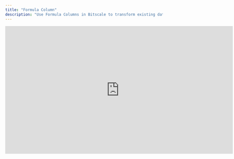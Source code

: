 ```yaml
---
title: "Formula Column"
description: "Use Formula Columns in Bitscale to transform existing data or maintain static values across your grids. Apply custom logic, clean and extract fields, or leverage AI-powered formula generation for complex workflows with minimal setup."
---
```


<iframe width="728" height="410" src="https://www.youtube.com/embed/It2xBWEgOaI?si=Y26uNfqLw07iB7jh" title="YouTube video player" frameborder="0" allow="accelerometer; autoplay; clipboard-write; encrypted-media; gyroscope; picture-in-picture; web-share" referrerpolicy="strict-origin-when-cross-origin" allowfullscreen />

### Overview

Formula columns in Bitscale are a powerful feature for **transforming data** and **maintaining static text** across your grids. They allow you to:

- Apply transformation logic to existing data points
- Initialize static values for use across workflows
- Automatically generate complex formulas with AI for advanced use cases

Formula columns are fully customizable and integrate seamlessly with enrichments, making them one of the most versatile tools available on the platform.

---

### **Use Case 1: Static Text Columns**

Use a **static text formula** when you want to maintain a single value across every row in a grid.

- Example: Store a _Company Blur_ or a context string to be referenced later by AI enrichments like BitAgent.

**Steps:**

1. Create a **Formula Column** → Select _Static Text_.
2. Enter the desired text.
3. Run the formula.
4. The same value will now be replicated across all rows.

---

### **Use Case 2: Transformative Actions**

Formula columns also support transformation logic to manipulate or extract values.

**Example:** Extract the domain from a company URL without the `http://` or `https://` prefix.

- Formula: `column_name.split("//")[1]`
- This splits the string at `//` and returns the second element (index `1`).

**Steps:**

1. Create a **Formula Column**.
2. Select the column to operate on (e.g., Company URL).
3. Apply the formula logic (using standard operators and functions).
4. Save and run to generate the transformed values.

---

### **AI Formula Generation**

Bitscale includes **AI-powered formula generation**, making it simple to build even complex formulas without prior syntax knowledge.

**How it works:**

1. Go to **Generate Formula with AI**.
2. Describe the logic in natural language.
   - Example: _“Check if employee count is more than 100,000”_
3. Provide the expected output for the first row (e.g., “Yes”).
4. AI will generate the correct formula automatically.
5. Preview results on the first 5 rows before confirming.

If results are not as expected, you can refine the output by rephrasing or repeating expected results for more accuracy.

---

### **Best Practices**

- **Static Text**: Use for context maintenance across workflows.
- **Transformations**: Ideal for cleaning, extracting, or classifying raw data.
- **AI Generation**: Recommended for complex formulas or when unsure of exact syntax.
- **Indexing Reminder**: Formula indexing starts at `0` (0 = first element, 1 = second, etc.), consistent with most programming languages.

---

### **Summary**

Formula columns enable both **simple transformations** and **advanced formula generation with AI**. Whether you’re cleaning URLs, classifying employee counts, or maintaining static context across grids, this feature is designed to be modular, flexible, and highly adaptable for your workflows.

For assistance with formula use cases, reach out via the Bitscale support channel.